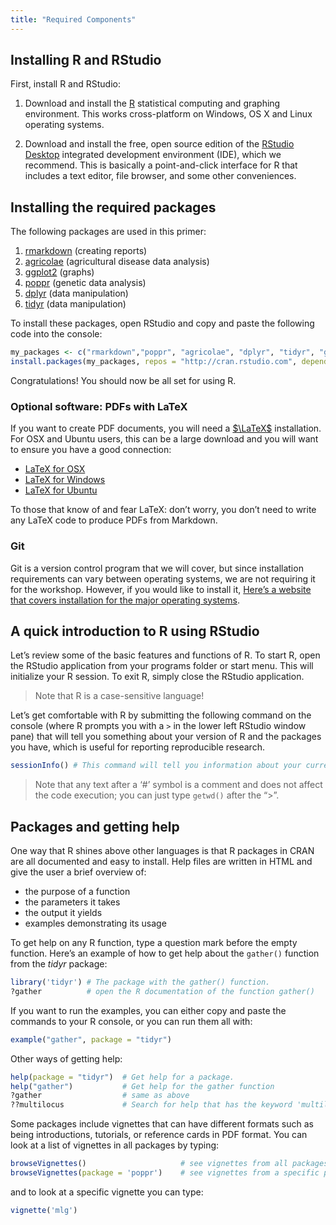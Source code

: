 ```yaml
---
title: "Required Components"
---
```




## Installing R and RStudio

First, install R and RStudio:

1. Download and install the [R](http://www.r-project.org) statistical computing
   and graphing environment. This works cross-platform on Windows, OS X and
   Linux operating systems.

2. Download and install the free, open source edition of the [RStudio
   Desktop](https://www.rstudio.com/products/rstudio/download/) integrated 
   development environment (IDE), which we recommend. This is basically a point-and-click
   interface for R that includes a text editor, file browser, and some other conveniences.

Installing the required packages
----

The following packages are used in this primer:

1. [rmarkdown](http://cran.r-project.org/web/packages/rmarkdown/index.html) (creating reports)
1. [agricolae](http://cran.r-project.org/web/packages/agricolae/index.html) (agricultural disease data analysis)
1. [ggplot2](http://cran.r-project.org/web/packages/ggplot2/index.html) (graphs)
1. [poppr](http://cran.r-project.org/web/packages/poppr/index.html) (genetic data analysis)
1. [dplyr](http://cran.r-project.org/web/packages/dplyr/index.html) (data manipulation)
1. [tidyr](http://cran.r-project.org/web/packages/tidyr/index.html) (data manipulation)

To install these packages, open RStudio and copy and paste the following code into the console:

```r
my_packages <- c("rmarkdown","poppr", "agricolae", "dplyr", "tidyr", "ggplot2")
install.packages(my_packages, repos = "http://cran.rstudio.com", dependencies = TRUE)
```

Congratulations! You should now be all set for using R. 




### Optional software: PDFs with LaTeX

If you want to create PDF documents, you will need a
[$\LaTeX$](https://latex-project.org/) installation. 
For OSX and Ubuntu users, this can be a large download and you will want to ensure you have a good connection:

 - [LaTeX for OSX](https://tug.org/mactex/)
 - [LaTeX for Windows](http://miktex.org/)
 - [LaTeX for Ubuntu](https://help.ubuntu.com/community/LaTeX)

To those that know of and fear LaTeX: don't worry, you don't need to write any LaTeX code to produce PDFs from Markdown.

### Git

Git is a version control program that we will cover, but since installation
requirements can vary between operating systems, we are not requiring it for the
workshop. However, if you would like to install it, [Here's a website that
covers installation for the major operating
systems](http://happygitwithr.com/install-git.html). 

A quick introduction to R using RStudio
------------------

Let's review some of the basic features and functions of R. To start R,
open the RStudio application from your programs folder or start menu. This will
initialize your R session. To exit R, simply close the RStudio application.

> Note that R is a case-sensitive language!

Let's get comfortable with R by submitting the following command on the console
(where R prompts you with a `>` in the lower left RStudio window pane) that will
tell you something about your version of R and the packages you have, which is
useful for reporting reproducible research.

```r
sessionInfo() # This command will tell you information about your current R session
```

> Note that any text after a '#' symbol is a comment and does not affect the code execution;
> you can just type `getwd()` after the ">".

Packages and getting help
-----------------------

One way that R shines above other languages is that R packages in CRAN are all
documented and easy to install. Help files are written in HTML and give the user
a brief overview of:

 - the purpose of a function
 - the parameters it takes
 - the output it yields
 - examples demonstrating its usage

To get help on any R function, type a question mark before the empty function. 
Here's an example of how to get help about the `gather()` function from the
*tidyr* package:

```r
library('tidyr') # The package with the gather() function.
?gather          # open the R documentation of the function gather()
```

If you want to run the examples, you can either copy and paste the commands to
your R console, or you can run them all with:

```r
example("gather", package = "tidyr")
```

Other ways of getting help:

```r
help(package = "tidyr")  # Get help for a package.
help("gather")           # Get help for the gather function
?gather                  # same as above
??multilocus             # Search for help that has the keyword 'multilocus' in all packages
```

Some packages include vignettes that can have different formats such as being
introductions, tutorials, or reference cards in PDF format. You can look at a
list of vignettes in all packages by typing:

```r
browseVignettes()                     # see vignettes from all packages
browseVignettes(package = 'poppr')    # see vignettes from a specific package.
```

and to look at a specific vignette you can type:

```r
vignette('mlg')
```

